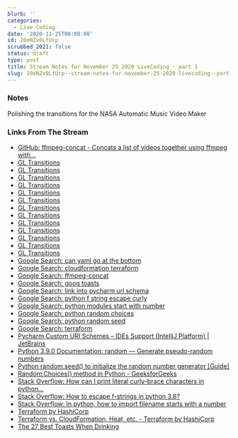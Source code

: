 ```yaml
---
blurb: ''
categories:
  - Live Coding
date: '2020-11-25T00:00:00'
id: 20eNZx0LfUrp
scrubbed_2021: false
status: draft
type: post
title: Stream Notes for November 25 2020 LiveCoding - part 1
slug: 20eNZx0LfUrp--stream-notes-for-november-25-2020-livecoding--part-1
---
```


### Notes

Polishing the transitions for the NASA Automatic Music Video Maker


### Links From The Stream


- [GitHub: ffmpeg-concat - Concats a list of videos together using ffmpeg with...](https://github.com/transitive-bullshit/ffmpeg-concat)
- [GL Transitions](https://gl-transitions.com/editor/fade)
- [GL Transitions](https://gl-transitions.com/editor/fadegrayscale)
- [GL Transitions](https://gl-transitions.com/editor/circleopen)
- [GL Transitions](https://gl-transitions.com/editor/directionalwarp)
- [GL Transitions](https://gl-transitions.com/editor/directionalwipe)
- [GL Transitions](https://gl-transitions.com/editor/crosswarp)
- [GL Transitions](https://gl-transitions.com/editor/CrossZoom)
- [GL Transitions](https://gl-transitions.com/editor/Dreamy)
- [GL Transitions](https://gl-transitions.com/editor/squareswire)
- [GL Transitions](https://gl-transitions.com/editor/angular)
- [GL Transitions](https://gl-transitions.com/editor/Radial)
- [GL Transitions](https://gl-transitions.com/editor/cube)
- [GL Transitions](https://gl-transitions.com/editor/swap)
- [Google Search: can yaml go at the bottom](https://www.google.com/search?client=safari&rls=en&q=can+yaml+go+at+the+bottom&ie=UTF-8&oe=UTF-8)
- [Google Search: cloudformation terraform](https://www.google.com/search?client=safari&rls=en&q=cloudformation+terraform&ie=UTF-8&oe=UTF-8)
- [Google Search: ffmpeg-concat](https://www.google.com/search?client=safari&rls=en&q=ffmpeg-concat&ie=UTF-8&oe=UTF-8)
- [Google Search: goog toasts](https://www.google.com/search?client=safari&rls=en&q=goog+toasts&ie=UTF-8&oe=UTF-8)
- [Google Search: link into pycharm url schema](https://www.google.com/search?client=safari&rls=en&q=link+into+pycharm+url+schema&ie=UTF-8&oe=UTF-8)
- [Google Search: python f string escape curly](https://www.google.com/search?newwindow=1&client=safari&rls=en&ei=Dp2-X7bfMvmUwbkPv-aziAI&q=python+f+string+escape+curly&oq=python+f+string+escape+c&gs_lcp=CgZwc3ktYWIQARgAMgUIABDJAzICCAA6BAgAEEdQ7yFY4SJgrTFoAHACeACAAViIAakBkgEBMpgBAKABAaoBB2d3cy13aXrIAQjAAQE&sclient=psy-ab)
- [Google Search: python modules start with number](https://www.google.com/search?client=safari&rls=en&q=python+modules+start+with+number&ie=UTF-8&oe=UTF-8)
- [Google Search: python random choices](https://www.google.com/search?newwindow=1&client=safari&rls=en&ei=9pi-X-_VI8qEwbkPr7m8kAU&q=python+random+choices&oq=python+random+choices&gs_lcp=CgZwc3ktYWIQAzIFCAAQyQMyAggAMgIIADICCAAyAggAMgIIADICCAAyBAgAEAoyAggAMgIIADoECAAQR1DKCVjKCWCEDWgAcAJ4AIABTYgBTZIBATGYAQCgAQGqAQdnd3Mtd2l6yAEIwAEB&sclient=psy-ab&ved=0ahUKEwjvqKLMoJ7tAhVKQjABHa8cD1IQ4dUDCAw&uact=5)
- [Google Search: python random seed](https://www.google.com/search?client=safari&rls=en&q=python+random+seed&ie=UTF-8&oe=UTF-8)
- [Google Search: terraform](https://www.google.com/search?client=safari&rls=en&q=terraform&ie=UTF-8&oe=UTF-8)
- [Pycharm Custom URI Schemes – IDEs Support (IntelliJ Platform) | JetBrains](https://intellij-support.jetbrains.com/hc/en-us/community/posts/360000317119-Pycharm-Custom-URI-Schemes)
- [Python 3.9.0 Documentation: random — Generate pseudo-random numbers](https://docs.python.org/3/library/random.html)
- [Python random.seed() to initialize the random number generator [Guide]](https://pynative.com/python-random-seed/)
- [Random.Choices() method in Python - GeeksforGeeks](https://www.geeksforgeeks.org/random-choices-method-in-python/)
- [Stack Overflow: How can I print literal curly-brace characters in python...](https://stackoverflow.com/questions/5466451/how-can-i-print-literal-curly-brace-characters-in-python-string-and-also-use-fo)
- [Stack Overflow: How to escape f-strings in python 3.6?](https://stackoverflow.com/questions/42521230/how-to-escape-f-strings-in-python-3-6)
- [Stack Overflow: In python, how to import filename starts with a number](https://stackoverflow.com/questions/9090079/in-python-how-to-import-filename-starts-with-a-number)
- [Terraform by HashiCorp](https://www.terraform.io/)
- [Terraform vs. CloudFormation, Heat, etc. - Terraform by HashiCorp](https://www.terraform.io/intro/vs/cloudformation.html)
- [The 27 Best Toasts When Drinking](https://www.foodbeast.com/news/27-sure-fire-toasts-that-are-guaranteed-to-raise-glasses/)
